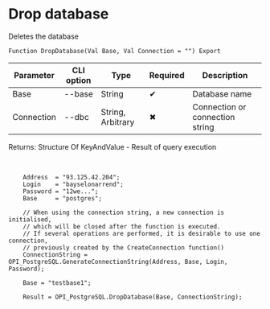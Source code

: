 ﻿---
sidebar_position: 2
---


# Drop database
 Deletes the database



`Function DropDatabase(Val Base, Val Connection = "") Export`

  | Parameter | CLI option | Type | Required | Description |
  |-|-|-|-|-|
  | Base | --base | String | &#x2714; | Database name |
  | Connection | --dbc | String, Arbitrary | &#x2716; | Connection or connection string |

  
  Returns:  Structure Of KeyAndValue - Result of query execution

<br/>




```bsl title="1C:Enterprise/OneScript code example"
    Address  = "93.125.42.204";
    Login    = "bayselonarrend";
    Password = "12we...";
    Base     = "postgres";

    // When using the connection string, a new connection is initialised,
    // which will be closed after the function is executed.
    // If several operations are performed, it is desirable to use one connection,
    // previously created by the CreateConnection function()
    ConnectionString = OPI_PostgreSQL.GenerateConnectionString(Address, Base, Login, Password);

    Base = "testbase1";

    Result = OPI_PostgreSQL.DropDatabase(Base, ConnectionString);
```
 




